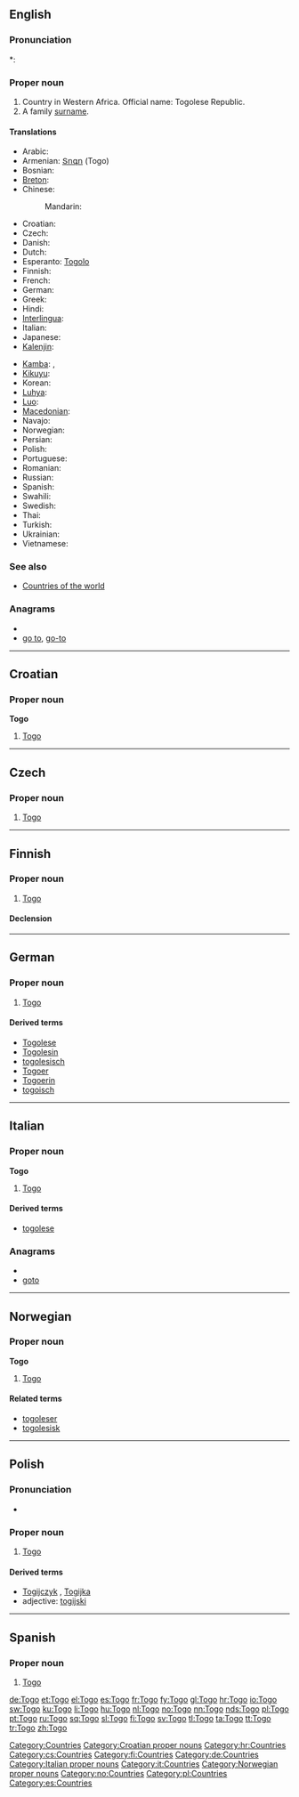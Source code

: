 ==English==

===Pronunciation===
*: {{rhymes|əʊɡəʊ}}

===Proper noun===
{{en-proper-noun}}

# Country in Western Africa. Official name: Togolese Republic.
# A family [[surname]].
====Translations====
{{trans-top|Togolese Republic}}
* Arabic: {{t|ar|توغو|m|tr=tuughu}}
* Armenian: [[Տոգո]] (Togo)
* Bosnian: {{t-|bs|Togo|m}}
* [[Breton]]: {{t-|br|Togo|xs=Breton}}
* Chinese:
*: Mandarin: {{t-|cmn|多哥|tr=Duōgē|sc=Hani}}
* Croatian: {{t+|hr|Togo|m}}
* Czech: {{t-|cs|Togo|n}}
* Danish: {{t-|da|Togo}}
* Dutch: {{t+|nl|Togo}}
* Esperanto: [[Togolo]]
* Finnish: {{t+|fi|Togo}}
* French: {{t+|fr|Togo|m}}
* German: {{t+|de|Togo}}
* Greek: {{t+|el|Τόγκο|n}}
* Hindi: {{t|hi|टोगो|tr=togo|xs=Hindi}}
* [[Interlingua]]: {{t-|ia|Togo|xs=Interlingua}}
* Italian: {{t-|it|Togo|m}}
* Japanese: {{t-|ja|トーゴ|tr=Tōgo}}
* [[Kalenjin]]: {{tø|kln|Togo}}
{{trans-mid}}
* [[Kamba]]: {{tø|kam|Togo}},  {{tø|kam}}
* [[Kikuyu]]: {{tø|ki|Togo}}
* Korean: {{t+|ko|토고|tr=Togo|sc=Hang}}
* [[Luhya]]: {{tø|luy|Togo}}
* [[Luo]]: {{tø|luo|Togo}}
* [[Macedonian]]: {{t|mk|Того|n|tr=Tógo}}
* Navajo: {{tø|nv|Tʼóogo}}
* Norwegian: {{t+|no|Togo}}
* Persian: {{t-|fa|توگو|xs=Persian}}
* Polish: {{t+|pl|Togo}}
* Portuguese: {{t+|pt|Togo}}
* Romanian: {{t-|ro|Togo|n}}
* Russian: {{t|ru|Того|f|tr=Tógo}} {{indeclinable}}
* Spanish: {{t+|es|Togo}}
* Swahili: {{t+|sw|Togo|xs=Swahili}}
* Swedish: {{t+|sv|Togo}}
* Thai: {{t|th|โตโก|tr=toko}}
* Turkish: {{t+|tr|Togo}}
* Ukrainian: {{t|uk|Того|f|tr=Tóho|xs=Ukrainian}}
* Vietnamese: {{t-|vi|Togo|xs=Vietnamese}}
{{trans-bottom}}

===See also===
* [[Appendix:Countries of the world|Countries of the world]]

===Anagrams===
* {{alphagram|goot}}
* [[go to#English|go to]], [[go-to#English|go-to]]

[[Category:Countries]]

----

==Croatian==

===Proper noun===
'''Togo''' {{m}}

# [[#English|Togo]]

[[Category:Croatian proper nouns]]
[[Category:hr:Countries]]

----

==Czech==

===Proper noun===
{{cs-proper noun|g=n}}

# [[#English|Togo]]

[[Category:cs:Countries]]

----

==Finnish==
{{wikipedia|lang=fi}}

===Proper noun===
{{infl|fi|proper noun}}

# [[#English|Togo]]

====Declension====
{{fi-decl-valo|Tog|np=1}}

[[Category:fi:Countries]]

----

==German==
{{wikipedia|lang=de}}

===Proper noun===
{{infl|de|proper noun|g=n}}

# [[#English|Togo]]

====Derived terms====
* [[Togolese]]
* [[Togolesin]]
* [[togolesisch]]
* [[Togoer]]
* [[Togoerin]]
* [[togoisch]]

[[Category:de:Countries]]

----

==Italian==
{{wikipedia|lang=it}}

===Proper noun===
'''Togo''' {{m}}

# [[#English|Togo]]

====Derived terms====
* [[togolese]]

===Anagrams===
* {{alphagram|goot}}
* [[goto#Italian|goto]]

[[Category:Italian proper nouns]]
[[Category:it:Countries]]

----

==Norwegian==

===Proper noun===
'''Togo'''

# [[#English|Togo]]

====Related terms====
* [[togoleser]]
* [[togolesisk]]

[[Category:Norwegian proper nouns]]
[[Category:no:Countries]]

----

==Polish==

===Pronunciation===
* {{IPA|/ˈt̪ɔɡɔ/|lang=pl}}

===Proper noun===
{{infl|pl|proper noun|g=n|undeclinable}}

# [[#English|Togo]]

====Derived terms====
* [[Togijczyk]] {{m}}, [[Togijka]] {{f}}
* adjective: [[togijski]]

[[Category:pl:Countries]]

----

==Spanish==
{{wikipedia|lang=es}}

===Proper noun===
{{es-proper noun}}

# [[#English|Togo]]

[[Category:es:Countries]]

[[de:Togo]]
[[et:Togo]]
[[el:Togo]]
[[es:Togo]]
[[fr:Togo]]
[[fy:Togo]]
[[gl:Togo]]
[[hr:Togo]]
[[io:Togo]]
[[sw:Togo]]
[[ku:Togo]]
[[li:Togo]]
[[hu:Togo]]
[[nl:Togo]]
[[no:Togo]]
[[nn:Togo]]
[[nds:Togo]]
[[pl:Togo]]
[[pt:Togo]]
[[ru:Togo]]
[[sq:Togo]]
[[sl:Togo]]
[[fi:Togo]]
[[sv:Togo]]
[[tl:Togo]]
[[ta:Togo]]
[[tt:Togo]]
[[tr:Togo]]
[[zh:Togo]]